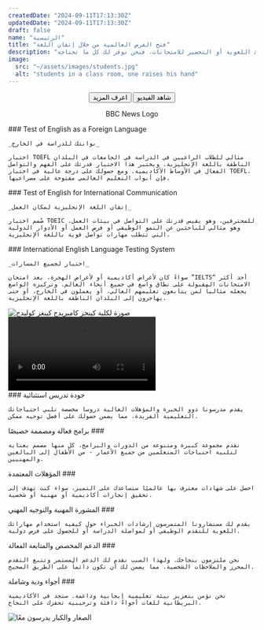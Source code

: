 ```yaml
---
createdDate: "2024-09-11T17:13:30Z"
updatedDate: "2024-09-11T17:13:30Z"
draft: false
name: "الرئيسية"
title: "فتح الفرص العالمية من خلال إتقان اللغة"
description: "نعمل في الأكاديمية البريطانية للغات على تمكين المتعلمين من جميع الأعمار من خلال برامج مرنة وتدريس استثنائي. وسواء كنت ترغب في تحسين مهاراتك اللغوية أو التحضير للامتحانات، فنحن نوفر لك كل ما تحتاجه."
image:
  src: "~/assets/images/students.jpg"
  alt: "students in a class room, one raises his hand"
---
```




<Section
  title={frontmatter.title}
  blurb={frontmatter.description}
  type="grid"
  background={students}
  mode="dark"
  align="center">
  <Button
    slot="actions"
    type="link"
    href="#"
    icon-class="rtl:rotate-180"
    icon-right="arrow-right"
    color="primary"
    size="base"
    rounded="lg"
  >اعرف المزيد</Button>
  <Button
    slot="actions"
    type="link"
    href="#akadymyh-allghh-albrytanyh-arth-mn-atqan-allghh"
    icon-class="rtl:rotate-180"
    icon-left="camera"
    color="secondary"
    size="base"
    rounded="lg"
  >شاهد الفيديو</Button>

  <Icon slot="featured" name="bbc-news" class="h-12 mr-5 rtl:ml-5 last:mr-0 last:rtl:ml-0 mb-5 lg:mb-0 text-slate-400 hover:text-slate-300">BBC News Logo</Icon>
  <Carousel />
</Section>

<Section title="حقق أهدافك اللغوية من خلال الشهادات العالمية" blurb="نحن في الأكاديمية البريطانية للغات نقدم مجموعة واسعة من امتحانات اللغة الإنجليزية المعترف بها دولياً، وكل منها مصمم للتحقق من كفاءتك في اللغة الإنجليزية لتحقيق النجاح الأكاديمي أو المهني أو الشخصي.">
  <SectionItem slot="grid" icon-name="toefl">
    ### Test of English as a Foreign Language

    _بوابتك للدراسة في الخارج_

    اختبار TOEFL مثالي للطلاب الراغبين في الدراسة في الجامعات في البلدان الناطقة باللغة الإنجليزية. ويختبر هذا الاختبار قدرتك على الفهم والتواصل الفعال في الأوساط الأكاديمية. ومع حصولك على درجة عالية في اختبار TOEFL، فإن أبواب التعليم العالمي مفتوحة على مصراعيها.

  </SectionItem>

  <SectionItem slot="grid" icon-name="toeic">
    ### Test of English for International Communication

    _إتقان اللغة الإنجليزية لمكان العمل_

    صُمم اختبار TOEIC للمحترفين، وهو يقيس قدرتك على التواصل في بيئات العمل. وهو مثالي للباحثين عن النمو الوظيفي أو فرص العمل أو الأدوار الدولية التي تتطلب مهارات تواصل قوية باللغة الإنجليزية.

  </SectionItem>

  <SectionItem slot="grid" icon-name="ielts">
    ### International English Language Testing System

    _اختبار لجميع المسارات_

    سواءً كان لأغراض أكاديمية أو لأغراض الهجرة، يعد امتحان ”IELTS“ أحد أكثر الامتحانات المقبولة على نطاق واسع في جميع أنحاء العالم. وتركيزه الواسع يجعله مثالياً لمن يتابعون تعليمهم العالي، أو يعملون في الخارج، أو حتى يهاجرون إلى البلدان الناطقة باللغة الإنجليزية.

  </SectionItem>
</Section>

<Section
  class="bg-slate-100 dark:bg-slate-800"
  type="grid"
  title="معتمدة من جامعة كامبريدج"
  tagline="وضع معيار التميز في تعليم اللغات"
  blurb="تفخر أكاديمية اللغة البريطانية بكونها معتمدة من جامعة كامبريدج المرموقة. فشهاداتنا معترف بها دولياً، مما يضمن تميز مؤهلاتك أينما ذهبت. ولا يعكس اعتماد كامبريدج المعايير العالية لبرامجنا فحسب، بل يضمن أيضاً حصول دارسينا على تعليم عالمي المستوى يتماشى مع التوقعات العالمية."
>
  <Image
    slot="items"
    class="w-full rounded-lg"
    src={cambridge}
    alt="صورة لكلية كينجز كامبريدج كينغز كوليدج"
    widths={[240, 360, 480, 720, 1080]}
  />
</Section>

<Section
  title="أكاديمية اللغة البريطانية: إرث من إتقان اللغة"
  blurb="في هذا التقرير الذي يستغرق 4 دقائق من أخبار البي بي سي من عام 2013، يستكشف هذا التقرير الذي يستغرق 4 دقائق صعود أكاديمية اللغة البريطانية إلى الصدارة كمؤسسة لغوية موثوقة. مع ما يقرب من عقد من الزمن من التفاني في مساعدة المتعلمين على التفوق، لا تزال الأكاديمية رائدة في تقديم تعليم عالمي المستوى وشهادات معترف بها عالميًا. تعرّف كيف ساهمت أساليب المدرسة المبتكرة وبرامجها القابلة للتكيف ومصداقيتها الدولية في تشكيل تأثيرها الدائم على الطلاب والمهنيين في جميع أنحاء العالم."
>
  <Video src={bbcNews} controls />
</Section>

<Section
  class="bg-slate-100 dark:bg-slate-800"
  title="لماذا أكاديمية اللغة البريطانية هي خيارك الأفضل"
  tagline="حيث يلتقي تعلم اللغة مع النجاح"
>
  <SectionItem slot="grid" icon-name="graduation-cap" wrapper-class="w-16 h-16 rounded-full bg-primary-500/20" icon-class="p-2 text-primary">
    ### جودة تدريس استثنائية

    يقدم مدرسونا ذوو الخبرة والمؤهلات العالية دروساً مخصصة تلبي احتياجاتك التعليمية الفريدة، مما يضمن حصولك على أفضل توجيه ممكن.

  </SectionItem>
  <SectionItem slot="grid" icon-name="clipboard-check" wrapper-class="w-16 h-16 rounded-full bg-primary-500/20" icon-class="p-2 text-primary">
    ### برامج فعالة ومصممة خصيصًا
    
    نقدم مجموعة كبيرة ومتنوعة من الدورات والبرامج، كل منها مصمم بعناية لتلبية احتياجات المتعلمين من جميع الأعمار - من الأطفال إلى البالغين والمهنيين.
  </SectionItem>
  <SectionItem slot="grid" icon-name="award" wrapper-class="w-16 h-16 rounded-full bg-primary-500/20" icon-class="p-2 text-primary">
    ### المؤهلات المعتمدة
    
    احصل على شهادات معترف بها عالميًا ستساعدك على التميز، سواء كنت تهدف إلى تحقيق إنجازات أكاديمية أو مهنية أو شخصية.
  </SectionItem>
  <SectionItem slot="grid" icon-name="briefcase" wrapper-class="w-16 h-16 rounded-full bg-primary-500/20" icon-class="p-2 text-primary">
    ### المشورة المهنية والتوجيه المهني

    يقدم لك مستشارونا المتمرسون إرشادات الخبراء حول كيفية استخدام مهاراتك اللغوية للتقدم الوظيفي أو لمواصلة الدراسة أو للحصول على فرص دولية.

  </SectionItem>
  <SectionItem slot="grid" icon-name="heart" wrapper-class="w-16 h-16 rounded-full bg-primary-500/20" icon-class="p-2 text-primary">
    ### الدعم المخصص والمتابعة الفعالة

    نحن ملتزمون بنجاحك. ولهذا السبب نقدم لك الدعم المستمر وتتبع التقدم المحرز والملاحظات الشخصية، مما يضمن لك أن تكون دائماً على الطريق الصحيح.

  </SectionItem>
  <SectionItem slot="grid" icon-name="face-grin" wrapper-class="w-16 h-16 rounded-full bg-primary-500/20" icon-class="p-2 text-primary">
    ### أجواء ودية وشاملة

    نحن نؤمن بتعزيز بيئة تعليمية إيجابية وداعمة. ستجد في الأكاديمية البريطانية للغات أجواءً دافئة وترحيبية تحفزك على النجاح.

  </SectionItem>
</Section>

<Section
  type="grid"
  title="دورات مرنة للجميع"
  tagline="مصممة للأطفال والمراهقين والبالغين والمحترفين"
  blurb="بغض النظر عن عمرك أو أهدافك، تقدم أكاديمية اللغة البريطانية مجموعة كبيرة من البرامج المصممة خصيصاً لتلبية احتياجاتك الخاصة. بدءاً من المهارات اللغوية التأسيسية للأطفال إلى التواصل المتقدم في مجال الأعمال للمحترفين، فنحن نوفر المسار التعليمي المناسب للجميع."
>
  <Image
    slot="items"
    class="w-full rounded-lg order-first"
    src={youngAndOld}
    alt="الصغار والكبار يدرسون معًا"
    widths={[240, 360, 480, 720, 1080]}
  />
</Section>
